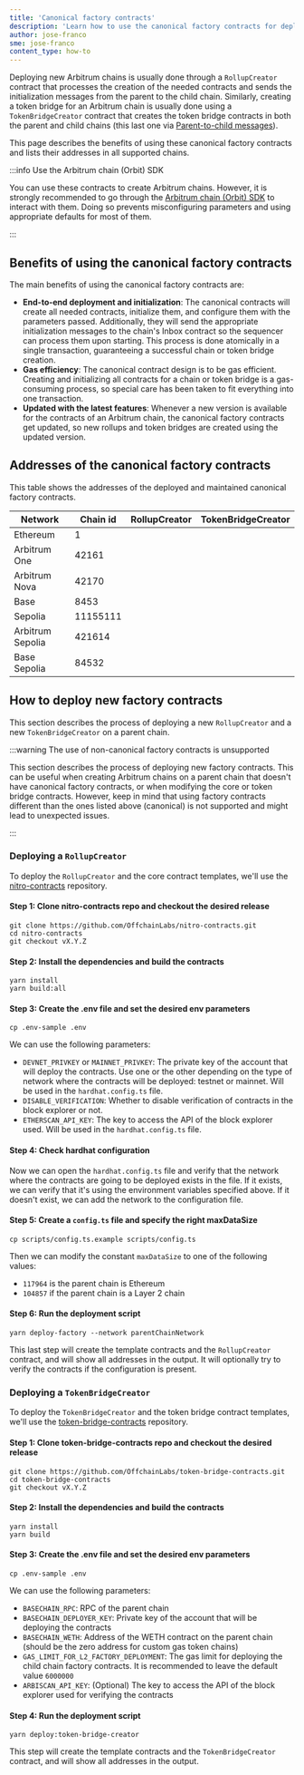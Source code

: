 ```yaml
---
title: 'Canonical factory contracts'
description: 'Learn how to use the canonical factory contracts for deploying your Arbitrum chain'
author: jose-franco
sme: jose-franco
content_type: how-to
---
```



Deploying new Arbitrum chains is usually done through a `RollupCreator` contract that processes the creation of the needed contracts and sends the initialization messages from the parent to the child chain. Similarly, creating a token bridge for an Arbitrum chain is usually done using a `TokenBridgeCreator` contract that creates the token bridge contracts in both the parent and child chains (this last one via [Parent-to-child messages](/how-arbitrum-works/deep-dives/l1-to-l2-messaging.mdx)).

This page describes the benefits of using these canonical factory contracts and lists their addresses in all supported chains.

:::info Use the Arbitrum chain (Orbit) SDK

You can use these contracts to create Arbitrum chains. However, it is strongly recommended to go through the [Arbitrum chain (Orbit) SDK](/launch-arbitrum-chain/arbitrum-chain-sdk-introduction.md) to interact with them. Doing so prevents misconfiguring parameters and using appropriate defaults for most of them.

:::

## Benefits of using the canonical factory contracts

The main benefits of using the canonical factory contracts are:

- **End-to-end deployment and initialization**: The canonical contracts will create all needed contracts, initialize them, and configure them with the parameters passed. Additionally, they will send the appropriate initialization messages to the chain's Inbox contract so the sequencer can process them upon starting. This process is done atomically in a single transaction, guaranteeing a successful chain or token bridge creation.
- **Gas efficiency**: The canonical contract design is to be gas efficient. Creating and initializing all contracts for a chain or token bridge is a gas-consuming process, so special care has been taken to fit everything into one transaction.
- **Updated with the latest features**: Whenever a new version is available for the contracts of an Arbitrum chain, the canonical factory contracts get updated, so new rollups and token bridges are created using the updated version.

## Addresses of the canonical factory contracts

This table shows the addresses of the deployed and maintained canonical factory contracts.

| Network          | Chain id | RollupCreator                                                                   | TokenBridgeCreator                                                              |
| ---------------- | -------- | ------------------------------------------------------------------------------- | ------------------------------------------------------------------------------- |
| Ethereum         | 1        | <AEL address="0x43698080f40dB54DEE6871540037b8AB8fD0AB44" chainID={1} />        | <AEL address="0x60D9A46F24D5a35b95A78Dd3E793e55D94EE0660" chainID={1} />        |
| Arbitrum One     | 42161    | <AEL address="0xB90e53fd945Cd28Ec4728cBfB566981dD571eB8b" chainID={42161} />    | <AEL address="0x2f5624dc8800dfA0A82AC03509Ef8bb8E7Ac000e" chainID={42161} />    |
| Arbitrum Nova    | 42170    | <AEL address="0xF916Bfe431B7A7AaE083273F5b862e00a15d60F4" chainID={42170} />    | <AEL address="0x8B9D9490a68B1F16ac8A21DdAE5Fd7aB9d708c14" chainID={42170} />    |
| Base             | 8453     | <AEL address="0xDbe3e840569a0446CDfEbc65D7d429c5Da5537b7" chainID={8453} />     | <AEL address="0x4C240987d6fE4fa8C7a0004986e3db563150CA55" chainID={8453} />     |
| Sepolia          | 11155111 | <AEL address="0x687Bc1D23390875a868Db158DA1cDC8998E31640" chainID={11155111} /> | <AEL address="0x7edb2dfBeEf9417e0454A80c51EE0C034e45a570" chainID={11155111} /> |
| Arbitrum Sepolia | 421614   | <AEL address="0x5F45675AC8DDF7d45713b2c7D191B287475C16cF" chainID={421614} />   | <AEL address="0x56C486D3786fA26cc61473C499A36Eb9CC1FbD8E" chainID={421614} />   |
| Base Sepolia     | 84532    | <AEL address="0x70cA29dA3B116A2c4A267c549bf7947d47f41e22" chainID={84532} />    | <AEL address="0xFC71d21a4FE10Cc0d34745ba9c713836f82f8DE3" chainID={84532} />    |

## How to deploy new factory contracts

This section describes the process of deploying a new `RollupCreator` and a new `TokenBridgeCreator` on a parent chain.

:::warning The use of non-canonical factory contracts is unsupported

This section describes the process of deploying new factory contracts. This can be useful when creating Arbitrum chains on a parent chain that doesn't have canonical factory contracts, or when modifying the core or token bridge contracts. However, keep in mind that using factory contracts different than the ones listed above (canonical) is not supported and might lead to unexpected issues.

:::

### Deploying a `RollupCreator`

To deploy the `RollupCreator` and the core contract templates, we'll use the [nitro-contracts](https://github.com/OffchainLabs/nitro-contracts) repository.

#### Step 1: Clone nitro-contracts repo and checkout the desired release

```shell
git clone https://github.com/OffchainLabs/nitro-contracts.git
cd nitro-contracts
git checkout vX.Y.Z
```

#### Step 2: Install the dependencies and build the contracts

```shell
yarn install
yarn build:all
```

#### Step 3: Create the .env file and set the desired env parameters

```shell
cp .env-sample .env
```

We can use the following parameters:

- `DEVNET_PRIVKEY` or `MAINNET_PRIVKEY`: The private key of the account that will deploy the contracts. Use one or the other depending on the type of network where the contracts will be deployed: testnet or mainnet. Will be used in the `hardhat.config.ts` file.
- `DISABLE_VERIFICATION`: Whether to disable verification of contracts in the block explorer or not.
- `ETHERSCAN_API_KEY`: The key to access the API of the block explorer used. Will be used in the `hardhat.config.ts` file.

#### Step 4: Check hardhat configuration

Now we can open the `hardhat.config.ts` file and verify that the network where the contracts are going to be deployed exists in the file. If it exists, we can verify that it's using the environment variables specified above. If it doesn't exist, we can add the network to the configuration file.

#### Step 5: Create a `config.ts` file and specify the right maxDataSize

```shell
cp scripts/config.ts.example scripts/config.ts
```

Then we can modify the constant `maxDataSize` to one of the following values:

- `117964` is the parent chain is Ethereum
- `104857` if the parent chain is a Layer 2 chain

#### Step 6: Run the deployment script

```shell
yarn deploy-factory --network parentChainNetwork
```

This last step will create the template contracts and the `RollupCreator` contract, and will show all addresses in the output. It will optionally try to verify the contracts if the configuration is present.

### Deploying a `TokenBridgeCreator`

To deploy the `TokenBridgeCreator` and the token bridge contract templates, we'll use the [token-bridge-contracts](https://github.com/OffchainLabs/token-bridge-contracts) repository.

#### Step 1: Clone token-bridge-contracts repo and checkout the desired release

```shell
git clone https://github.com/OffchainLabs/token-bridge-contracts.git
cd token-bridge-contracts
git checkout vX.Y.Z
```

#### Step 2: Install the dependencies and build the contracts

```shell
yarn install
yarn build
```

#### Step 3: Create the .env file and set the desired env parameters

```shell
cp .env-sample .env
```

We can use the following parameters:

- `BASECHAIN_RPC`: RPC of the parent chain
- `BASECHAIN_DEPLOYER_KEY`: Private key of the account that will be deploying the contracts
- `BASECHAIN_WETH`: Address of the WETH contract on the parent chain (should be the zero address for custom gas token chains)
- `GAS_LIMIT_FOR_L2_FACTORY_DEPLOYMENT`: The gas limit for deploying the child chain factory contracts. It is recommended to leave the default value `6000000`
- `ARBISCAN_API_KEY`: (Optional) The key to access the API of the block explorer used for verifying the contracts

#### Step 4: Run the deployment script

```shell
yarn deploy:token-bridge-creator
```

This step will create the template contracts and the `TokenBridgeCreator` contract, and will show all addresses in the output.
